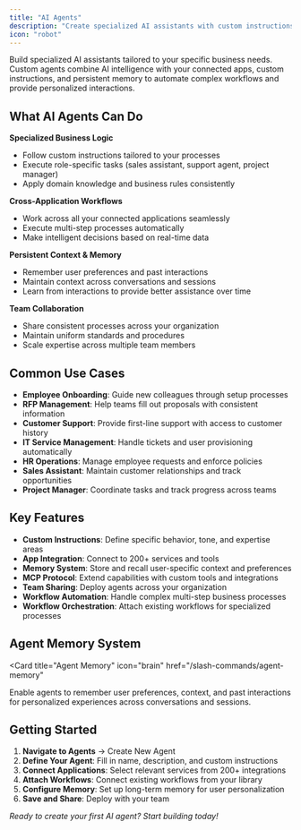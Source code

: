 ```yaml
---
title: "AI Agents"
description: "Create specialized AI assistants with custom instructions and persistent memory for your business processes"
icon: "robot"
---
```


Build specialized AI assistants tailored to your specific business needs. Custom agents combine AI intelligence with your connected apps, custom instructions, and persistent memory to automate complex workflows and provide personalized interactions.

## What AI Agents Can Do

**Specialized Business Logic**

- Follow custom instructions tailored to your processes
- Execute role-specific tasks (sales assistant, support agent, project manager)
- Apply domain knowledge and business rules consistently

**Cross-Application Workflows**

- Work across all your connected applications seamlessly
- Execute multi-step processes automatically
- Make intelligent decisions based on real-time data

**Persistent Context & Memory**

- Remember user preferences and past interactions
- Maintain context across conversations and sessions
- Learn from interactions to provide better assistance over time

**Team Collaboration**

- Share consistent processes across your organization
- Maintain uniform standards and procedures
- Scale expertise across multiple team members

## Common Use Cases

- **Employee Onboarding**: Guide new colleagues through setup processes
- **RFP Management**: Help teams fill out proposals with consistent information
- **Customer Support**: Provide first-line support with access to customer history
- **IT Service Management**: Handle tickets and user provisioning automatically
- **HR Operations**: Manage employee requests and enforce policies
- **Sales Assistant**: Maintain customer relationships and track opportunities
- **Project Manager**: Coordinate tasks and track progress across teams

## Key Features

- **Custom Instructions**: Define specific behavior, tone, and expertise areas
- **App Integration**: Connect to 200+ services and tools
- **Memory System**: Store and recall user-specific context and preferences
- **MCP Protocol**: Extend capabilities with custom tools and integrations
- **Team Sharing**: Deploy agents across your organization
- **Workflow Automation**: Handle complex multi-step business processes
- **Workflow Orchestration**: Attach existing workflows for specialized processes

## Agent Memory System

<Card
  title="Agent Memory"
  icon="brain"
  href="/slash-commands/agent-memory"
>
  Enable agents to remember user preferences, context, and past interactions for
  personalized experiences across conversations and sessions.
</Card>

## Getting Started

1. **Navigate to Agents** → Create New Agent
2. **Define Your Agent**: Fill in name, description, and custom instructions
3. **Connect Applications**: Select relevant services from 200+ integrations
4. **Attach Workflows**: Connect existing workflows from your library
5. **Configure Memory**: Set up long-term memory for user personalization
6. **Save and Share**: Deploy with your team

_Ready to create your first AI agent? Start building today!_
